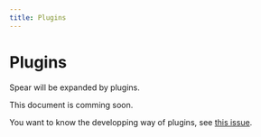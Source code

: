 ```yaml
---
title: Plugins
---
```

# Plugins

Spear will be expanded by plugins.

This document is comming soon.

You want to know the developping way of plugins, see [this issue](https://github.com/unimal-jp/spear/pull/105).

